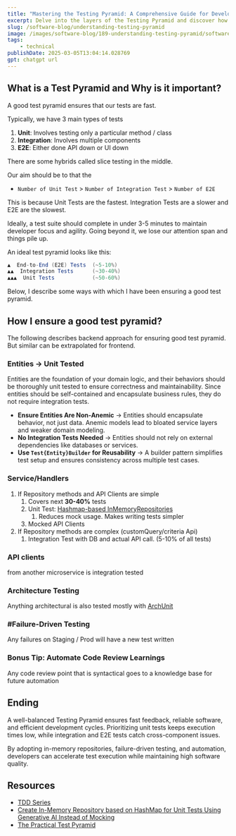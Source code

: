 ```yaml
---
title: "Mastering the Testing Pyramid: A Comprehensive Guide for Developers"
excerpt: Delve into the layers of the Testing Pyramid and discover how to implement a balanced testing strategy that enhances software quality and accelerates development cycles.
slug: /software-blog/understanding-testing-pyramid
image: /images/software-blog/189-understanding-testing-pyramid/software-testing-pyramid.png
tags:
    - technical
publishDate: 2025-03-05T13:04:14.028769
gpt: chatgpt url
---
```


## What is a Test Pyramid and Why is it important?

A good test pyramid ensures that our tests are fast.

Typically, we have 3 main types of tests

1. **Unit**: Involves testing only a particular method / class
2. **Integration**: Involves multiple components
3. **E2E**: Either done API down or UI down

There are some hybrids called slice testing in the middle.

Our aim should be to that the

- `Number of Unit Test` > `Number of Integration Test` > `Number of E2E`

This is because Unit Tests are the fastest. Integration Tests are a slower and E2E are the slowest.

Ideally, a test suite should complete in under 3-5 minutes to maintain developer focus and agility. Going beyond it, we lose our attention span and things pile up.

An ideal test pyramid looks like this:

```java
▲  End-to-End (E2E) Tests  (~5-10%)
▲▲  Integration Tests      (~30-40%)
▲▲▲  Unit Tests            (~50-60%)
```

Below, I describe some ways with which I have been ensuring a good test pyramid.

## How I ensure a good test pyramid?

The following describes backend approach for ensuring good test pyramid. But similar can be extrapolated for frontend.

### **Entities** -> Unit Tested

Entities are the foundation of your domain logic, and their behaviors should be thoroughly unit tested to ensure correctness and maintainability. Since entities should be self-contained and encapsulate business rules, they do not require integration tests.

- **Ensure Entities Are Non-Anemic** → Entities should encapsulate behavior, not just data. Anemic models lead to bloated service layers and weaker domain modeling.
- **No Integration Tests Needed** → Entities should not rely on external dependencies like databases or services.
- **Use `Test{Entity}Builder` for Reusability** → A builder pattern simplifies test setup and ensures consistency across multiple test cases.

### **Service/Handlers**

1. If Repository methods and API Clients are simple
   1. Covers next **30-40%** tests
   2. Unit Test: [Hashmap-based InMemoryRepositories](/software-blog/in-memory-repositories-unit-test)
      1. Reduces mock usage. Makes writing tests simpler
   3. Mocked API Clients
2. If Repository methods are complex (customQuery/criteria Api)
   1. Integration Test with DB and actual API call. (5-10% of all tests)

### **API clients**

from another microservice is integration tested

### **Architecture Testing**

Anything architectural is also tested mostly with [ArchUnit](https://www.ankushchoubey.com/software-blog/architecture-testing)

### **#Failure-Driven Testing**

Any failures on Staging / Prod will have a new test written

### Bonus Tip: **Automate Code Review Learnings**

Any code review point that is syntactical goes to a knowledge base for future automation

## Ending

A well-balanced Testing Pyramid ensures fast feedback, reliable software, and efficient development cycles. Prioritizing unit tests keeps execution times low, while integration and E2E tests catch cross-component issues.

By adopting in-memory repositories, failure-driven testing, and automation, developers can accelerate test execution while maintaining high software quality.

## Resources

- [TDD Series](/tdd)
- [Create In-Memory Repository based on HashMap for Unit Tests Using Generative AI Instead of Mocking](/software-blog/in-memory-repositories-unit-test/#google_vignette)
- [The Practical Test Pyramid](https://martinfowler.com/articles/practical-test-pyramid.html)
